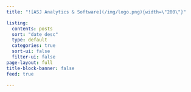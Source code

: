 ```yaml
---
title: "![ASJ Analytics & Software](/img/logo.png){width=\"200\"}"

listing:
  contents: posts
  sort: "date desc"
  type: default
  categories: true
  sort-ui: false
  filter-ui: false
page-layout: full
title-block-banner: false
feed: true

---
```



